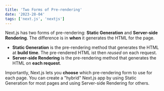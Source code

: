 ```yaml
---
title: 'Two Forms of Pre-rendering'
date: '2023-28-04'
tags: ['next.js', 'nextjs']
---
```


Next.js has two forms of pre-rendering: **Static Generation** and **Server-side
Rendering**. The difference is in **when** it generates the HTML for the page.

-   **Static Generation** is the pre-rendering method that generates the HTML at
    **build time**. The pre-rendered HTML ist then _reused_ on each request.
-   **Server-side Rendering** is the pre-rendering method that generates the
    HTML on **each request**.

Importantly, Next.js lets you **choose** which pre-rendering form to use for
each page. You can create a "hybrid" Next.js app by using Static Generation for
most pages and using Server-side Rendering for others.
